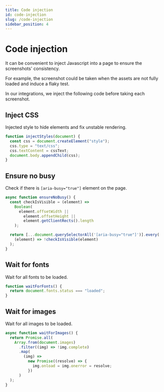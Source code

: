 ```yaml
---
title: Code injection
id: code-injection
slug: /code-injection
sidebar_position: 4
---
```


# Code injection

It can be convenient to inject Javascript into a page to ensure the screenshots' consistency.

For example, the screenshot could be taken when the assets are not fully loaded and induce a flaky test.

In our integrations, we inject the following code before taking each screenshot.

## Inject CSS

Injected style to hide elements and fix unstable rendering.

```js
function injectStyles(document) {
  const css = document.createElement("style");
  css.type = "text/css";
  css.textContent = cssText;
  document.body.appendChild(css);
}
```

## Ensure no busy

Check if there is `[aria-busy="true"]` element on the page.

```js
async function ensureNoBusy() {
  const checkIsVisible = (element) =>
    Boolean(
      element.offsetWidth ||
        element.offsetHeight ||
        element.getClientRects().length
    );

  return [...document.querySelectorAll('[aria-busy="true"]')].every(
    (element) => !checkIsVisible(element)
  );
}
```

## Wait for fonts

Wait for all fonts to be loaded.

```js
function waitForFonts() {
  return document.fonts.status === "loaded";
}
```

## Wait for images

Wait for all images to be loaded.

```js
async function waitForImages() {
  return Promise.all(
    Array.from(document.images)
      .filter((img) => !img.complete)
      .map(
        (img) =>
          new Promise((resolve) => {
            img.onload = img.onerror = resolve;
          })
      )
  );
}
```
